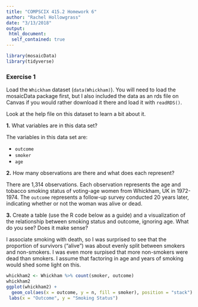 ```yaml
---
title: "COMPSCIX 415.2 Homework 6"
author: "Rachel Hollowgrass"
date: "3/13/2018"
output:
 html_document:
  self_contained: true
---
```


```r
library(mosaicData)
library(tidyverse)
```

### Exercise 1

Load the <code>Whickham</code> dataset (<code>data(Whickham)</code>). You will need to load the mosaicData package first, but I also included the data as an rds file on Canvas if you would rather download it there and load it with <code>readRDS()</code>.  

Look at the help file on this dataset to learn a bit about it.  

**1.** What variables are in this data set?

The variables in this data set are:
<ul>
<li><code>outcome</code></li>
<li><code>smoker</code></li>
<li><code>age</code></li>
</ul>

**2.** How many observations are there and what does each represent?

There are 1,314 observations. Each observation represents the age and tobacco smoking status of voting-age women from Whickham, UK in 1972-1974. The <code>outcome</code> represents a follow-up survey conducted 20 years later, indicating whether or not the woman was alive or dead.

**3.** Create a table (use the R code below as a guide) and a visualization of the relationship between smoking status and outcome, ignoring age. What do you see? Does it make sense?

I associate smoking with death, so I was surprised to see that the proportion of survivors ("alive") was about evenly split between smokers and non-smokers. I was even more surpised that more non-smokers were dead than smokers. I assume that factoring in age and years of smoking would shed some light on this.

```r
whickham2 <- Whickham %>% count(smoker, outcome)
whickham2
ggplot(whickham2) +
  geom_col(aes(x = outcome, y = n, fill = smoker), position = "stack") + 
 labs(x = "Outcome", y = "Smoking Status")
```
